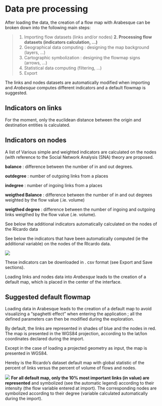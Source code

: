# Data pre processing

After loading the data, the creation of a flow map with Arabesque can be broken down into the following main steps:


>1. Importing flow datasets (links and/or nodes)
>**2. Processing flow datasets (indicators calculation, ...)**
>3. Geographical data computing : designing the map background (layers, ...)
>4. Cartographic symbolization : designing the flowmap signs (arrows, ...)
>5. Statistical data computing (filtering, ...)
>7. Export


The links and nodes datasets are automatically modified when importing and _Arabesque_ computes different indicators and a default flowmap is suggested.


## Indicators on links 

For the moment, only the euclidean distance between the origin and destination entities is calculated.

## Indicators on nodes 

A list of Various simple and weighted indicators are calculated on the nodes (with reference to the Social Network Analysis (SNA) theory are proposed.

**balance** : difference between the number of in and out degrees.

**outdegree** : number of outgoing links from a places

**indegree** : number of ingoing links from a places

**weigthed Balance** : difference between the number of in and out degrees weighted by the flow value (.ie. volume)

**weigthed degree** : difference between the number of ingoing and outgoing links weigthed by the flow value (.ie. volume).


See below the additional indicators automatically calculated on the nodes of the RIcardo data

See below the indicators that have been automatically computed (ie the additional variable) on the nodes of the RIcardo data.

![](images/import_indic.png)



These indicators can be downloaded in . csv format (see Export and Save sections). 

Loading links and nodes data into _Arabesque_ leads to the creation of a default map, which is placed in the center of the interface.


## Suggested default flowmap

Loading data in Arabesque leads to the creation of a default map to avoid visualizing a "spaghetti effect" when entering the application ; all the defined parameters can then be modified during the exploration.

By default, the links are represented in shades of blue and the nodes in red. The map is presented in the WGS84 projection, according to the lat/lon coordinates declared during the import.

Except in the case of loading a projected geometry as input, the map is presented in WGS84.

Hereby is the Ricardo's dataset default map with global statistic of the percent of links versus the percent of volume of flows and nodes.

![](images/defaut_flowmap.png)
**For all default map, only the 10% most important links (in value) are represented** and symbolized (see the automatic legend) according to their intensity (the flow variable entered at import).
The corresponding nodes are symbolized according to their degree (variable calculated automatically during the import).



